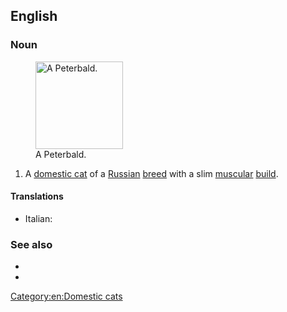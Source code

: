 ==English==

===Noun===
{{en-noun}}
[[File:Tamila the lilac tabby Peterbald cat.jpg|thumb|right|140px|A Peterbald.]]
# A [[domestic cat]] of a [[Russian]] [[breed]] with a slim [[muscular]] [[build]].

====Translations====
{{checktrans-top}}
* Italian: {{t-check|it|gatto Peterbald}}
{{trans-mid}}
{{trans-bottom}}

===See also===
* {{pedia|Peterbald}}
* {{commonslite|Category:Peterbald}}

[[Category:en:Domestic cats]]